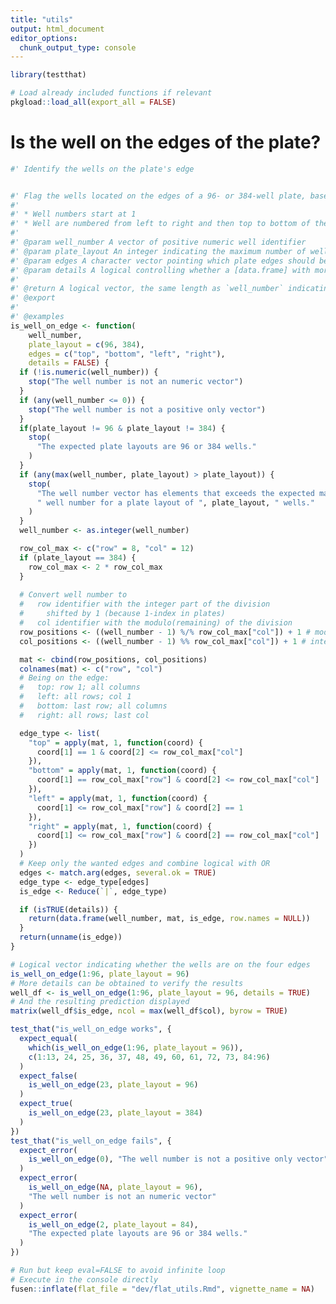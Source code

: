 ```yaml
---
title: "utils"
output: html_document
editor_options: 
  chunk_output_type: console
---
```


```r
library(testthat)
```

```r
# Load already included functions if relevant
pkgload::load_all(export_all = FALSE)
```

# Is the well on the edges of the plate?



```r
#' Identify the wells on the plate's edge


#' Flag the wells located on the edges of a 96- or 384-well plate, based on the following well numbering:
#'
#' * Well numbers start at 1
#' * Well are numbered from left to right and then top to bottom of the plate.
#'
#' @param well_number A vector of positive numeric well identifier
#' @param plate_layout An integer indicating the maximum number of well on the plate
#' @param edges A character vector pointing which plate edges should be considered
#' @param details A logical controlling whether a [data.frame] with more details should be returned
#'
#' @return A logical vector, the same length as `well_number` indicating whether the well is on the edge. If `details = TRUE`, the function returns a [data.frame] that complements the logical vector with the `well_number`, row and column positions.
#' @export
#'
#' @examples
is_well_on_edge <- function(
    well_number,
    plate_layout = c(96, 384),
    edges = c("top", "bottom", "left", "right"),
    details = FALSE) {
  if (!is.numeric(well_number)) {
    stop("The well number is not an numeric vector")
  }
  if (any(well_number <= 0)) {
    stop("The well number is not a positive only vector")
  }
  if(plate_layout != 96 & plate_layout != 384) {
    stop(
      "The expected plate layouts are 96 or 384 wells."
    )
  }
  if (any(max(well_number, plate_layout) > plate_layout)) {
    stop(
      "The well number vector has elements that exceeds the expected maximum",
      " well number for a plate layout of ", plate_layout, " wells."
    )
  }
  well_number <- as.integer(well_number)

  row_col_max <- c("row" = 8, "col" = 12)
  if (plate_layout == 384) {
    row_col_max <- 2 * row_col_max
  }
  
  # Convert well number to
  #   row identifier with the integer part of the division
  #     shifted by 1 (because 1-index in plates)
  #   col identifier with the modulo(remaining) of the division
  row_positions <- ((well_number - 1) %/% row_col_max["col"]) + 1 # modulo
  col_positions <- ((well_number - 1) %% row_col_max["col"]) + 1 # integer div

  mat <- cbind(row_positions, col_positions)
  colnames(mat) <- c("row", "col")
  # Being on the edge:
  #   top: row 1; all columns
  #   left: all rows; col 1
  #   bottom: last row; all columns
  #   right: all rows; last col

  edge_type <- list(
    "top" = apply(mat, 1, function(coord) {
      coord[1] == 1 & coord[2] <= row_col_max["col"]
    }),
    "bottom" = apply(mat, 1, function(coord) {
      coord[1] == row_col_max["row"] & coord[2] <= row_col_max["col"]
    }),
    "left" = apply(mat, 1, function(coord) {
      coord[1] <= row_col_max["row"] & coord[2] == 1
    }),
    "right" = apply(mat, 1, function(coord) {
      coord[1] <= row_col_max["row"] & coord[2] == row_col_max["col"]
    })
  )
  # Keep only the wanted edges and combine logical with OR
  edges <- match.arg(edges, several.ok = TRUE)
  edge_type <- edge_type[edges]
  is_edge <- Reduce(`|`, edge_type)

  if (isTRUE(details)) {
    return(data.frame(well_number, mat, is_edge, row.names = NULL))
  }
  return(unname(is_edge))
}
```

```r
# Logical vector indicating whether the wells are on the four edges 
is_well_on_edge(1:96, plate_layout = 96)
# More details can be obtained to verify the results
well_df <- is_well_on_edge(1:96, plate_layout = 96, details = TRUE)
# And the resulting prediction displayed
matrix(well_df$is_edge, ncol = max(well_df$col), byrow = TRUE)
```

```r
test_that("is_well_on_edge works", {
  expect_equal(
    which(is_well_on_edge(1:96, plate_layout = 96)),
    c(1:13, 24, 25, 36, 37, 48, 49, 60, 61, 72, 73, 84:96)
  )
  expect_false(
    is_well_on_edge(23, plate_layout = 96)
  )
  expect_true(
    is_well_on_edge(23, plate_layout = 384)
  )
})
test_that("is_well_on_edge fails", {
  expect_error(
    is_well_on_edge(0), "The well number is not a positive only vector"
  )
  expect_error(
    is_well_on_edge(NA, plate_layout = 96),
    "The well number is not an numeric vector"
  )
  expect_error(
    is_well_on_edge(2, plate_layout = 84),
    "The expected plate layouts are 96 or 384 wells."
  )
})
```


```r
# Run but keep eval=FALSE to avoid infinite loop
# Execute in the console directly
fusen::inflate(flat_file = "dev/flat_utils.Rmd", vignette_name = NA)
```
